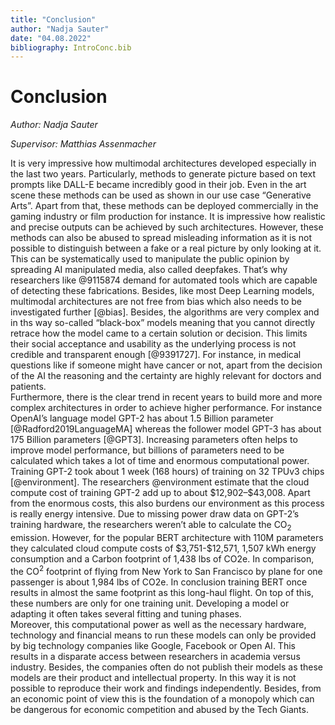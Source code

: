 ```yaml
---
title: "Conclusion"
author: "Nadja Sauter"
date: "04.08.2022"
bibliography: IntroConc.bib
---
```


# Conclusion

*Author: Nadja Sauter*  

*Supervisor: Matthias Assenmacher*

It is very impressive how multimodal architectures developed especially in the last two years. Particularly, methods to generate picture based on text prompts like DALL-E became incredibly good in their job. Even in the art scene these methods can be used as shown in our use case “Generative Arts”. Apart from that, these methods can be deployed commercially in the gaming industry or film production for instance. It is impressive how realistic and precise outputs can be achieved by such architectures. However, these methods can also be abused to spread misleading information as it is not possible to distinguish between a fake or a real picture by only looking at it. This can be systematically used to manipulate the public opinion by spreading AI manipulated media, also called deepfakes. That’s why researchers like @9115874 demand for automated tools which are capable of detecting these fabrications. Besides, like most Deep Learning models, multimodal architectures are not free from bias which also needs to be investigated further [@bias]. Besides, the algorithms are very complex and in ths way so-called “black-box” models meaning that you cannot directly retrace how the model came to a certain solution or decision. This limits their social acceptance and usability as the underlying process is not credible and transparent enough [@9391727]. For instance, in medical questions like if someone might have cancer or not, apart from the decision of the AI the reasoning and the certainty are highly relevant for doctors and patients.  
Furthermore, there is the clear trend in recent years to build more and more complex architectures in order to achieve higher performance. For instance OpenAI’s language model GPT-2 has about 1.5 Billion parameter [@Radford2019LanguageMA] whereas the follower model GPT-3 has about 175 Billion parameters [@GPT3]. Increasing parameters often helps to improve model performance, but billions of parameters need to be calculated which takes a lot of time and enormous computational power. Training GPT-2 took about 1 week (168 hours) of training on 32 TPUv3 chips [@environment]. The researchers @environment estimate that the cloud compute cost of training GPT-2 add up to about \$12,902–\$43,008. Apart from the enormous costs, this also burdens our environment as this process is really energy intensive. Due to missing power draw data on GPT-2's training hardware, the researchers weren’t able to calculate the CO~2~ emission. However, for the popular BERT architecture with 110M parameters they calculated cloud compute costs of \$3,751-\$12,571, 1,507 kWh energy consumption and a Carbon footprint of 1,438 lbs of CO2e. In comparison, the CO^2^ footprint of flying from New York to San Francisco by plane for one passenger is about 1,984 lbs of CO2e. In conclusion training BERT once results in almost the same footprint as this long-haul flight. On top of this, these numbers are only for one training unit. Developing a model or adapting it often takes several fitting and tuning phases.  
Moreover, this computational power as well as the necessary hardware, technology and  financial means to run these models can only be provided by big technology companies like Google, Facebook or Open AI. This results in a disparate access between researchers in academia versus industry. Besides, the companies often do not publish their models as these models are their product and intellectual property. In this way it is not possible to reproduce their work and findings independently. Besides, from an economic point of view this is the foundation of a monopoly which can be dangerous for economic competition and abused by the Tech Giants. 

